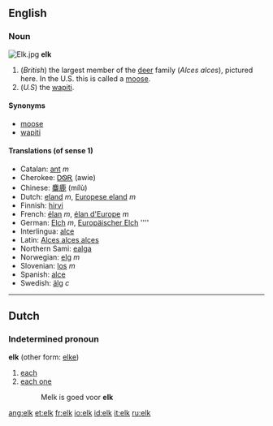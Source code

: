 ==English==

=== Noun ===
[[Image:Elk.jpg|thumbnail|right]]
'''elk'''

#(''British'') the largest member of the [[deer]] family (''Alces alces''), pictured here. In the U.S. this is called a [[moose]].
#(''U.S'') the [[wapiti]].

==== Synonyms ====
*[[moose]]
*[[wapiti]]

====Translations (of sense 1)====
*Catalan: [[ant]] ''m''
*Cherokee: [[ᎠᏫᎡ]] (awie)
*Chinese: [[麋]][[鹿]] (mílù)
*Dutch: [[eland]] ''m'', [[Europese eland]] ''m''
*Finnish: [[hirvi]]
*French: [[élan]] ''m'', [[élan d'Europe]] ''m''
*German: [[Elch]] ''m'', [[Europäischer Elch]] '''' 
*Interlingua: [[alce]]
*Latin: [[Alces alces alces]]
*Northern Sami: [[ealga]]
*Norwegian: [[elg]] ''m''
*Slovenian: [[los]] ''m''
*Spanish: [[alce]]
*Swedish: [[älg]] ''c''


----

==Dutch==
===Indetermined pronoun===
'''elk''' (other form: [[elke]])

#[[each]]
#[[each one]]
#:Melk is goed voor '''elk'''

[[ang:elk]]
[[et:elk]]
[[fr:elk]]
[[io:elk]]
[[id:elk]]
[[it:elk]]
[[ru:elk]]